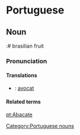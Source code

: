 =Portuguese=

==Noun==

:# brasilian fruit

===Pronunciation===






====Translations====

*{{fr}}: [[avocat]]

====Related terms====

[[pt:Abacate]]
[[Category:Portuguese nouns]]